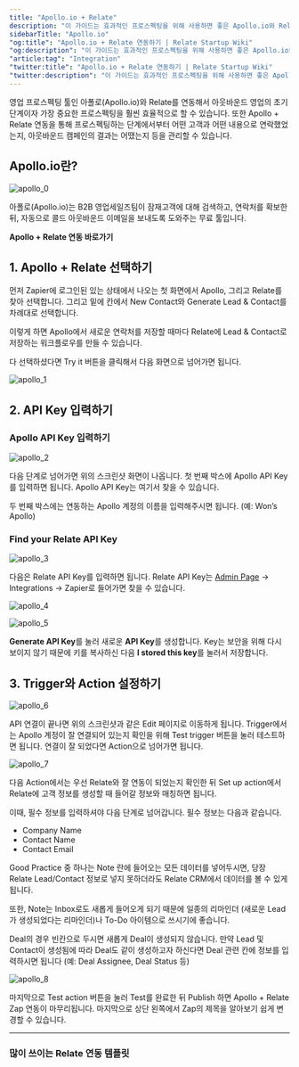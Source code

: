 ```yaml
---
title: "Apollo.io + Relate"
description: "이 가이드는 효과적인 프로스펙팅을 위해 사용하면 좋은 Apollo.io와 Relate을 연동하는 방법에 대해 설명합니다."
sidebarTitle: "Apollo.io"
"og:title": "Apollo.io + Relate 연동하기 | Relate Startup Wiki"
"og:description": "이 가이드는 효과적인 프로스펙팅을 위해 사용하면 좋은 Apollo.io와 Relate을 연동하는 방법에 대해 설명합니다."
"article:tag": "Integration"
"twitter:title": "Apollo.io + Relate 연동하기 | Relate Startup Wiki"
"twitter:description": "이 가이드는 효과적인 프로스펙팅을 위해 사용하면 좋은 Apollo.io와 Relate을 연동하는 방법에 대해 설명합니다."
---
```


영업 프로스펙팅 툴인 아폴로(Apollo.io)와 Relate를 연동해서 아웃바운드 영업의 초기 단계이자 가장 중요한 프로스펙팅을 훨씬 효율적으로 할 수 있습니다. 또한 Apollo + Relate 연동을 통해 프로스펙팅하는 단계에서부터 어떤 고객과 어떤 내용으로 연락했었는지, 아웃바운드 캠페인의 결과는 어땠는지 등을 관리할 수 있습니다. 

## Apollo.io란?

![apollo_0](/docs/images/integrations/apollo_0.png)

아폴로(Apollo.io)는 B2B 영업세일즈팀이 잠재고객에 대해 검색하고, 연락처를 확보한 뒤, 자동으로 콜드 아웃바운드 이메일을 보내도록 도와주는 무료 툴입니다.

**Apollo + Relate 연동 바로가기**

<script type="module" src="https://cdn.zapier.com/packages/partner-sdk/v0/zapier-elements/zapier-elements.esm.js"></script>
<link rel="stylesheet" href="https://cdn.zapier.com/packages/partner-sdk/v0/zapier-elements/zapier-elements.css"/>
<zapier-zap-templates
  ids="1123407"
  limit="5"
  link-target="new-tab"
  presentation="row"
  use-this-zap="show"
  theme="auto"
></zapier-zap-templates>

## 1. Apollo + Relate 선택하기

먼저 Zapier에 로그인된 있는 상태에서 나오는 첫 화면에서 Apollo, 그리고 Relate를 찾아 선택합니다. 그리고 밑에 칸에서 New Contact와 Generate Lead & Contact를 차례대로 선택합니다. 

이렇게 하면 Apollo에서 새로운 연락처를 저장할 때마다 Relate에 Lead & Contact로 저장하는 워크플로우를 만들 수 있습니다. 

다 선택하셨다면 Try it 버튼을 클릭해서 다음 화면으로 넘어가면 됩니다. 

![apollo_1](/docs/images/integrations/apollo_1.png)

## 2. API Key 입력하기


### Apollo API Key 입력하기

![apollo_2](/docs/images/integrations/apollo_2.png)

다음 단계로 넘어가면 위의 스크린샷 화면이 나옵니다. 첫 번째 박스에 Apollo API Key를 입력하면 됩니다. Apollo API Key는 여기서 찾을 수 있습니다. 

두 번째 박스에는 연동하는 Apollo 계정의 이름을 입력해주시면 됩니다. (예: Won’s Apollo)

### Find your Relate API Key

![apollo_3](/docs/images/integrations/apollo_3.png)

다음은 Relate API Key를 입력하면 됩니다. Relate API Key는 [Admin Page](https://app.relate.so/) → Integrations → Zapier로 들어가면 찾을 수 있습니다. 

![apollo_4](/docs/images/integrations/apollo_4.png)

![apollo_5](/docs/images/integrations/apollo_5.png)

**Generate API Key**를 눌러 새로운 **API Key**를 생성합니다. Key는 보안을 위해 다시 보이지 않기 때문에 키를 복사하신 다음 **I stored this key**를 눌러서 저장합니다.

## 3. Trigger와 Action 설정하기

![apollo_6](/docs/images/integrations/apollo_6.png)

API 연결이 끝나면 위의 스크린샷과 같은 Edit 페이지로 이동하게 됩니다. Trigger에서는 Apollo 계정이 잘 연결되어 있는지 확인을 위해 Test trigger 버튼을 눌러 테스트하면 됩니다. 연결이 잘 되었다면 Action으로 넘어가면 됩니다. 

![apollo_7](/docs/images/integrations/apollo_7.png)

다음 Action에서는 우선 Relate와 잘 연동이 되었는지 확인한 뒤 Set up action에서 Relate에 고객 정보를 생성할 때 들어갈 정보와 매칭하면 됩니다. 

이때, 필수 정보를 입력하셔야 다음 단계로 넘어갑니다. 필수 정보는 다음과 같습니다. 
- Company Name
- Contact Name
- Contact Email

Good Practice 중 하나는 Note 란에 들어오는 모든 데이터를 넣어두시면, 당장 Relate Lead/Contact 정보로 넣지 못하더라도 Relate CRM에서 데이터를 볼 수 있게 됩니다.

또한, Note는 Inbox로도 새롭게 들어오게 되기 때문에 일종의 리마인더 (새로운 Lead가 생성되었다는 리마인더)나 To-Do 아이템으로 쓰시기에 좋습니다.

Deal의 경우 빈칸으로 두시면 새롭게 Deal이 생성되지 않습니다. 만약 Lead 및 Contact이 생성됨에 따라 Deal도 같이 생성하고자 하신다면 Deal 관련 칸에 정보를 입력하시면 됩니다 (예: Deal Assignee, Deal Status 등)

![apollo_8](/docs/images/integrations/apollo_8.png)

마지막으로 Test action 버튼을 눌러 Test를 완료한 뒤 Publish 하면 Apollo + Relate Zap 연동이 마무리됩니다. 마지막으로 상단 왼쪽에서 Zap의 제목을 알아보기 쉽게 변경할 수 있습니다.

---

### 많이 쓰이는 Relate 연동 템플릿
<script type="module" src="https://cdn.zapier.com/packages/partner-sdk/v0/zapier-elements/zapier-elements.esm.js"></script>
<link rel="stylesheet" href="https://cdn.zapier.com/packages/partner-sdk/v0/zapier-elements/zapier-elements.css"/>
<zapier-zap-templates
  apps="relate"
  create-without-template="hide"
  limit="5"
  use-this-zap="show"
  theme="light"
></zapier-zap-templates>


